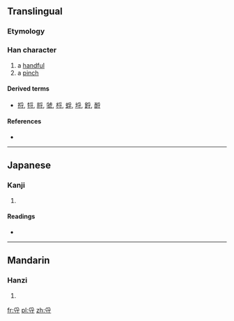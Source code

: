 ==Translingual==

===Etymology===
{{Han compound|𠬪|一|c1=s|c2=p|ls=psc}}

===Han character===
{{Han char|rn=41|rad=寸|as=04|sn=7|four=|canj=月木戈 (BDI), X月木戈 (XBDI)}}

# a [[handful]]
# a [[pinch]]

====Derived terms====
* [[捋]], [[㸹]], [[脟]], [[虢]], [[㭩]], [[蜉]], [[埒]], [[鋝]], [[酹]]

====References====
* {{Han ref|kx=0294.010|dkj=07416|dj=0581.110|hdz=10504.070|uh=5BFD|ud=23549}}

----

==Japanese==

===Kanji===
{{ja-kanji|grade=|rs=寸04}}

# {{defn|Japanese|sort=寸04}}

====Readings====
* {{ja-readings|on=[[りん]] (rin), [[りち]] (richi)|kun=[[とる]] (toru), [[つまむ]] (tsumamu)}}

----

==Mandarin==

===Hanzi===
{{cmn-hanzi|pin=[[lǜ]] ([[lü4]]), [[shè]] ([[she4]]), [[yè]] ([[ye4]]), [[yì]] ([[yi4]])|wg=lü<sup>4</sup>, she<sup>4</sup>, yeh<sup>4</sup>, i<sup>4</sup>}}

# {{defn|Mandarin|sort=寸04}}

[[fr:寽]]
[[pl:寽]]
[[zh:寽]]